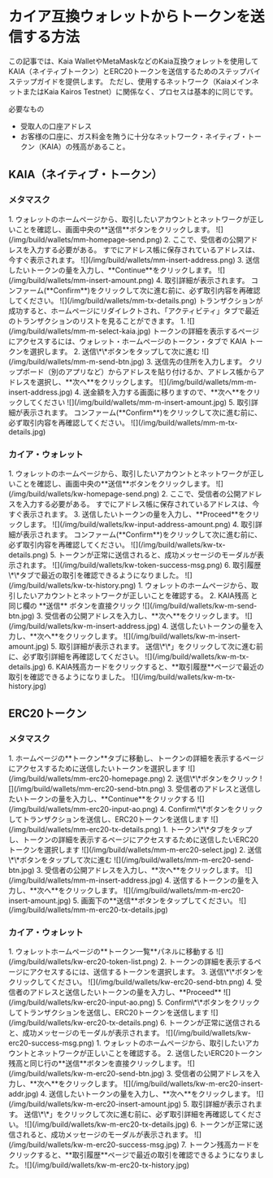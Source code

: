 
# カイア互換ウォレットからトークンを送信する方法

この記事では、Kaia WalletやMetaMaskなどのKaia互換ウォレットを使用してKAIA（ネイティブトークン）とERC20トークンを送信するためのステップバイステップガイドを提供します。 ただし、使用するネットワーク（KaiaメインネットまたはKaia Kairos Testnet）に関係なく、プロセスは基本的に同じです。

必要なもの

* 受取人の口座アドレス
* お客様の口座に、ガス料金を賄うに十分なネットワーク・ネイティブ・トークン（KAIA）の残高があること。

## KAIA（ネイティブ・トークン）

### メタマスク

<Tabs>
  <TabItem value="ブラウザ" label="ブラウザ拡張機能" default>
    1. ウォレットのホームページから、取引したいアカウントとネットワークが正しいことを確認し、画面中央の**送信**ボタンをクリックします。
       ![](/img/build/wallets/mm-homepage-send.png)
    2. ここで、受信者の公開アドレスを入力する必要がある。 すでにアドレス帳に保存されているアドレスは、今すぐ表示されます。
       ![](/img/build/wallets/mm-insert-address.png)
    3. 送信したいトークンの量を入力し、**Continue**をクリックします。
       ![](/img/build/wallets/mm-insert-amount.png)
    4. 取引詳細が表示されます。 コンファーム(**Confirm**)をクリックして次に進む前に、必ず取引内容を再確認してください。
       ![](/img/build/wallets/mm-tx-details.png)
       トランザクションが成功すると、ホームページにリダイレクトされ、「アクティビティ」タブで最近のトランザクションのリストを見ることができます。
  </TabItem>

  <TabItem value="モバイル" label="モバイル">
    1. ![](/img/build/wallets/mm-m-select-kaia.jpg) トークンの詳細を表示するページにアクセスするには、ウォレット・ホームページのトークン・タブで KAIA トークンを選択します。
    2. 送信\*\*ボタンをタップして次に進む
       ![](/img/build/wallets/mm-m-send-btn.jpg)
    3. 送信先の住所を入力します。 クリップボード（別のアプリなど）からアドレスを貼り付けるか、アドレス帳からアドレスを選択し、**次へ**をクリックします。
       ![](/img/build/wallets/mm-m-insert-address.jpg)
    4. 送金額を入力する画面に移りますので、**次へ**をクリックしてください
       ![](/img/build/wallets/mm-m-insert-amount.jpg)
    5. 取引詳細が表示されます。 コンファーム(**Confirm**)をクリックして次に進む前に、必ず取引内容を再確認してください。
       ![](/img/build/wallets/mm-m-tx-details.jpg)
  </TabItem>
</Tabs>

### カイア・ウォレット

<Tabs>
  <TabItem value="ブラウザ" label="ブラウザ拡張機能" default>
    1. ウォレットのホームページから、取引したいアカウントとネットワークが正しいことを確認し、画面中央の**送信**ボタンをクリックします。
       ![](/img/build/wallets/kw-homepage-send.png)
    2. ここで、受信者の公開アドレスを入力する必要がある。 すでにアドレス帳に保存されているアドレスは、今すぐ表示されます。
    3. 送信したいトークンの量を入力し、**Proceed**をクリックします。
       ![](/img/build/wallets/kw-input-address-amount.png)
    4. 取引詳細が表示されます。 コンファーム(**Confirm**)をクリックして次に進む前に、必ず取引内容を再確認してください。
       ![](/img/build/wallets/kw-tx-details.png)
    5. トークンが正常に送信されると、成功メッセージのモーダルが表示されます。
       ![](/img/build/wallets/kw-token-success-msg.png)
    6. 取引履歴\*\*タブで最近の取引を確認できるようになりました。
       ![](/img/build/wallets/kw-tx-history.png)
  </TabItem>

  <TabItem value="モバイル" label="モバイル">
    1. ウォレットのホームページから、取引したいアカウントとネットワークが正しいことを確認する。
    2. KAIA残高
       と同じ欄の **送信** ボタンを直接クリック ![](/img/build/wallets/kw-m-send-btn.jpg)
    3. 受信者の公開アドレスを入力し、**次へ**をクリックします。
       ![](/img/build/wallets/kw-m-insert-address.jpg)
    4. 送信したいトークンの量を入力し、**次へ**をクリックします。
       ![](/img/build/wallets/kw-m-insert-amount.jpg)
    5. 取引詳細が表示されます。 送信\*\*」をクリックして次に進む前に、必ず取引詳細を再確認してください。
       ![](/img/build/wallets/kw-m-tx-details.jpg)
    6. KAIA残高カードをクリックすると、**取引履歴**ページで最近の取引を確認できるようになりました。
       ![](/img/build/wallets/kw-m-tx-history.jpg)
  </TabItem>
</Tabs>

## ERC20トークン

### メタマスク

<Tabs>
  <TabItem value="ブラウザ" label="ブラウザ拡張機能" default>
    1. ホームページの**トークン**タブに移動し、トークンの詳細を表示するページにアクセスするために送信したいトークンを選択します
       ![](/img/build/wallets/mm-erc20-homepage.png)
    2. 送信\*\*ボタンをクリック
       ![](/img/build/wallets/mm-erc20-send-btn.png)
    3. 受信者のアドレスと送信したいトークンの量を入力し、**Continue**をクリックする
       ![](/img/build/wallets/mm-erc20-input-ao.png)
    4. Confirm\*\*ボタンをクリックしてトランザクションを送信し、ERC20トークンを送信します
       ![](/img/build/wallets/mm-erc20-tx-details.png)
  </TabItem>

  <TabItem value="モバイル" label="モバイル">
    1. トークン\*\*タブをタップし、トークンの詳細を表示するページにアクセスするために送信したいERC20トークンを選択します
       ![](/img/build/wallets/mm-m-erc20-select.jpg)
    2. 送信\*\*ボタンをタップして次に進む
       ![](/img/build/wallets/mm-m-erc20-send-btn.jpg)
    3. 受信者の公開アドレスを入力し、**次へ**をクリックします。
       ![](/img/build/wallets/mm-m-insert-address.jpg)
    4. 送信するトークンの量を入力し、**次へ**をクリックします。
       ![](/img/build/wallets/mm-m-erc20-insert-amount.jpg)
    5. 画面下の**送信**ボタンをタップしてください。
       ![](/img/build/wallets/mm-m-erc20-tx-details.jpg)
  </TabItem>
</Tabs>

### カイア・ウォレット

<Tabs>
  <TabItem value="ブラウザ" label="ブラウザ拡張機能" default>
    1. ウォレットホームページの**トークン一覧**パネルに移動する
       ![](/img/build/wallets/kw-erc20-token-list.png)
    2. トークンの詳細を表示するページにアクセスするには、送信するトークンを選択します。
    3. 送信\*\*ボタンをクリックしてください。
       ![](/img/build/wallets/kw-erc20-send-btn.png)
    4. 受信者のアドレスと送信したいトークンの量を入力し、**Proceed**
       ![](/img/build/wallets/kw-erc20-input-ao.png)
    5. Confirm\*\*ボタンをクリックしてトランザクションを送信し、ERC20トークンを送信します
       ![](/img/build/wallets/kw-erc20-tx-details.png)
    6. トークンが正常に送信されると、成功メッセージのモーダルが表示されます。
       ![](/img/build/wallets/kw-erc20-success-msg.png)
  </TabItem>

  <TabItem value="モバイル" label="モバイル">
    1. ウォレットのホームページから、取引したいアカウントとネットワークが正しいことを確認する。
    2. 送信したいERC20トークン残高と同じ行の**送信**ボタンを直接クリックします。
       ![](/img/build/wallets/kw-m-erc20-send-btn.jpg)
    3. 受信者の公開アドレスを入力し、**次へ**をクリックします。
       ![](/img/build/wallets/kw-m-erc20-insert-addr.jpg)
    4. 送信したいトークンの量を入力し、**次へ**をクリックします。
       ![](/img/build/wallets/kw-m-erc20-insert-amount.jpg)
    5. 取引詳細が表示されます。 送信\*\*」をクリックして次に進む前に、必ず取引詳細を再確認してください。
       ![](/img/build/wallets/kw-m-erc20-tx-details.jpg)
    6. トークンが正常に送信されると、成功メッセージのモーダルが表示されます。
       ![](/img/build/wallets/kw-m-erc20-success-msg.jpg)
    7. トークン残高カードをクリックすると、**取引履歴**ページで最近の取引を確認できるようになりました。
       ![](/img/build/wallets/kw-m-erc20-tx-history.jpg)
  </TabItem>
</Tabs>
